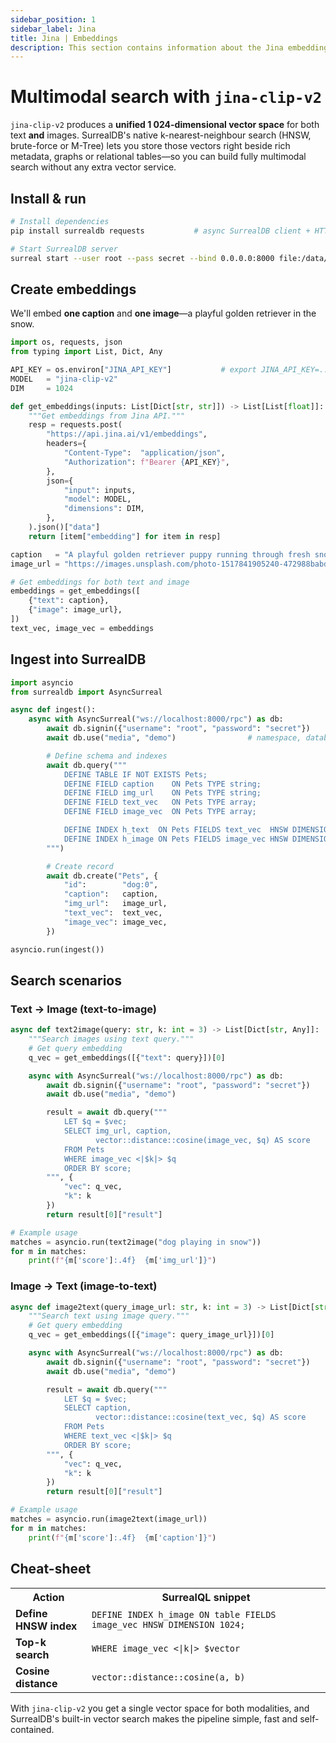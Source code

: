 ```yaml
---
sidebar_position: 1
sidebar_label: Jina
title: Jina | Embeddings
description: This section contains information about the Jina embeddings feature of SurrealDB.
---
```


# Multimodal search with `jina-clip-v2`

`jina-clip-v2` produces a **unified 1 024-dimensional vector space** for both text **and** images.
SurrealDB's native k-nearest-neighbour search (HNSW, brute-force or M-Tree) lets you store those vectors right beside rich metadata, graphs or relational tables—so you can build fully multimodal search without any extra vector service.
 
## Install & run

```bash
# Install dependencies
pip install surrealdb requests           # async SurrealDB client + HTTP for Jina

# Start SurrealDB server
surreal start --user root --pass secret --bind 0.0.0.0:8000 file:/data/db
```

## Create embeddings

We'll embed **one caption** and **one image**—a playful golden retriever in the snow.

```python
import os, requests, json
from typing import List, Dict, Any

API_KEY = os.environ["JINA_API_KEY"]           # export JINA_API_KEY=...
MODEL   = "jina-clip-v2"
DIM     = 1024

def get_embeddings(inputs: List[Dict[str, str]]) -> List[List[float]]:
    """Get embeddings from Jina API."""
    resp = requests.post(
        "https://api.jina.ai/v1/embeddings",
        headers={
            "Content-Type":  "application/json",
            "Authorization": f"Bearer {API_KEY}",
        },
        json={
            "input": inputs,
            "model": MODEL,
            "dimensions": DIM,
        },
    ).json()["data"]
    return [item["embedding"] for item in resp]

caption   = "A playful golden retriever puppy running through fresh snow"
image_url = "https://images.unsplash.com/photo-1517841905240-472988babdf9?w=800"

# Get embeddings for both text and image
embeddings = get_embeddings([
    {"text": caption},
    {"image": image_url},
])
text_vec, image_vec = embeddings
```

## Ingest into SurrealDB

```python
import asyncio
from surrealdb import AsyncSurreal

async def ingest():
    async with AsyncSurreal("ws://localhost:8000/rpc") as db:
        await db.signin({"username": "root", "password": "secret"})
        await db.use("media", "demo")                # namespace, database

        # Define schema and indexes
        await db.query("""
            DEFINE TABLE IF NOT EXISTS Pets;
            DEFINE FIELD caption    ON Pets TYPE string;
            DEFINE FIELD img_url    ON Pets TYPE string;
            DEFINE FIELD text_vec   ON Pets TYPE array;
            DEFINE FIELD image_vec  ON Pets TYPE array;

            DEFINE INDEX h_text  ON Pets FIELDS text_vec  HNSW DIMENSION 1024;
            DEFINE INDEX h_image ON Pets FIELDS image_vec HNSW DIMENSION 1024;
        """)

        # Create record
        await db.create("Pets", {
            "id":        "dog:0",
            "caption":   caption,
            "img_url":   image_url,
            "text_vec":  text_vec,
            "image_vec": image_vec,
        })

asyncio.run(ingest())
```

## Search scenarios

### Text → Image (text-to-image)

```python
async def text2image(query: str, k: int = 3) -> List[Dict[str, Any]]:
    """Search images using text query."""
    # Get query embedding
    q_vec = get_embeddings([{"text": query}])[0]

    async with AsyncSurreal("ws://localhost:8000/rpc") as db:
        await db.signin({"username": "root", "password": "secret"})
        await db.use("media", "demo")

        result = await db.query("""
            LET $q = $vec;
            SELECT img_url, caption,
                   vector::distance::cosine(image_vec, $q) AS score
            FROM Pets
            WHERE image_vec <|$k|> $q
            ORDER BY score;
        """, {
            "vec": q_vec,
            "k": k
        })
        return result[0]["result"]

# Example usage
matches = asyncio.run(text2image("dog playing in snow"))
for m in matches:
    print(f"{m['score']:.4f}  {m['img_url']}")
```

### Image → Text (image-to-text)

```python
async def image2text(query_image_url: str, k: int = 3) -> List[Dict[str, Any]]:
    """Search text using image query."""
    # Get query embedding
    q_vec = get_embeddings([{"image": query_image_url}])[0]

    async with AsyncSurreal("ws://localhost:8000/rpc") as db:
        await db.signin({"username": "root", "password": "secret"})
        await db.use("media", "demo")

        result = await db.query("""
            LET $q = $vec;
            SELECT caption,
                   vector::distance::cosine(text_vec, $q) AS score
            FROM Pets
            WHERE text_vec <|$k|> $q
            ORDER BY score;
        """, {
            "vec": q_vec,
            "k": k
        })
        return result[0]["result"]

# Example usage
matches = asyncio.run(image2text(image_url))
for m in matches:
    print(f"{m['score']:.4f}  {m['caption']}")
```

## Cheat-sheet

<table>
  <tr>
    <th>Action</th>
    <th>SurrealQL snippet</th>
  </tr>
  <tr>
    <td><strong>Define HNSW index</strong></td>
    <td><code>DEFINE INDEX h_image ON table FIELDS image_vec HNSW DIMENSION 1024;</code></td>
  </tr>
  <tr>
    <td><strong>Top-k search</strong></td>
    <td><code>WHERE image_vec &lt;|k|&gt; $vector</code></td>
  </tr>
  <tr>
    <td><strong>Cosine distance</strong></td>
    <td><code>vector::distance::cosine(a, b)</code></td>
  </tr>
</table>

With `jina-clip-v2` you get a single vector space for both modalities, and SurrealDB's built-in vector search makes the pipeline simple, fast and self-contained.
